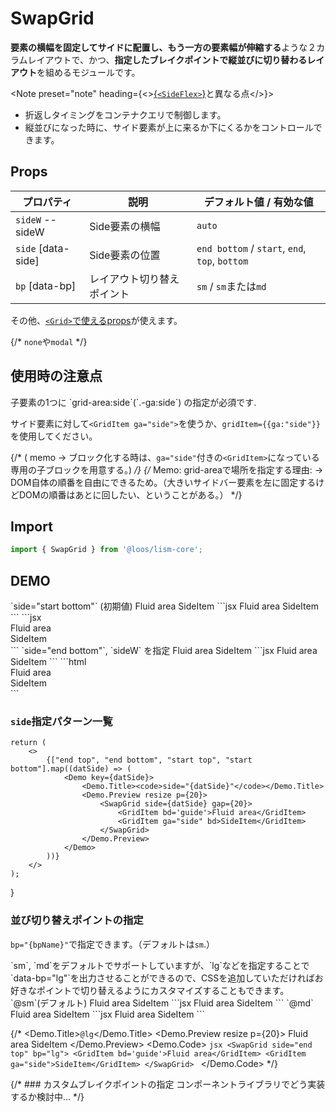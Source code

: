 

# SwapGrid

**要素の横幅を固定してサイドに配置し、もう一方の要素幅が伸縮する**ような２カラムレイアウトで、かつ、**指定したブレイクポイントで縦並びに切り替わるレイアウト**を組めるモジュールです。


<Note preset="note" heading={<><a href="/docs/components/SideFlex">{`<SideFlex>`}</a>と異なる点</>}>
- 折返しタイミングをコンテナクエリで制御します。
- 縦並びになった時に、サイド要素が上に来るか下にくるかをコントロールできます。
</Note>


## Props

| プロパティ | 説明 | デフォルト値 / 有効な値 |
|---|---|---|
| `sideW` <PropBadge type="cssvar">--sideW</PropBadge> | Side要素の横幅 | `auto` |
| `side` <PropBadge type="attr">[data-side]</PropBadge>| Side要素の位置 |`end bottom` / `start`, `end`, `top`, `bottom`|
| `bp` <PropBadge type="attr">[data-bp]</PropBadge>| レイアウト切り替えポイント| `sm` / `sm`または`md` |


その他、[`<Grid>`で使えるprops](/docs/components/Grid#props)が使えます。

{/* `none`や`modal` */}

## 使用時の注意点

<Alert preset="info">
子要素の1つに `grid-area:side`(`.-ga:side`) の指定が必須です.
</Alert>

サイド要素に対して`<GridItem ga="side">`を使うか、`gridItem={{ga:"side"}}`を使用してください。

{/* ( memo → ブロック化する時は、`ga="side"`付きの`<GridItem>`になっている専用の子ブロックを用意する。) */}
{/* Memo: grid-areaで場所を指定する理由: → DOM自体の順番を自由にできるため。（大きいサイドバー要素を左に固定するけどDOMの順番はあとに回したい、ということがある。） */}


## Import

```js
import { SwapGrid } from '@loos/lism-core';
```


## DEMO
<Demo>
	<Demo.Title>
		`side="start bottom"` (初期値)
	</Demo.Title>
	<Demo.Preview resize p={20}>
		<SwapGrid side="start bottom">
			<GridItem bd='guide'>Fluid area</GridItem>
			<GridItem ga="side" bd>SideItem</GridItem>
		</SwapGrid>
	</Demo.Preview>
	<Demo.Codes>
		<Demo.Code label="React">
			```jsx
			<SwapGrid side="start bottom">
				<GridItem>Fluid area</GridItem>
				<GridItem ga="side">SideItem</GridItem>
			</SwapGrid>
			```
		</Demo.Code>
		<Demo.Code label="HTML">
			```jsx
			<div class="l--grid l--grid--swap -gt@sm" data-side="start bottom">
				<div>Fluid area</div>
				<div class="-ga:side">SideItem</div>
			</div>
			```
		</Demo.Code>
	</Demo.Codes>
</Demo>


<Demo>
	<Demo.Title>
		`side="end bottom"`, `sideW` を指定
	</Demo.Title>
	<Demo.Preview resize p={20}>
		<SwapGrid side="end bottom" sideW='16em' gap={20}>
			<GridItem bd='guide'>Fluid area</GridItem>
			<GridItem ga="side" bd>SideItem</GridItem>
		</SwapGrid>
	</Demo.Preview>
	<Demo.Codes>
		<Demo.Code label="React">
			```jsx
			<SwapGrid side="end bottom" sideW='16em' gap={20}>
				<GridItem>Fluid area</GridItem>
				<GridItem ga="side">SideItem</GridItem>
			</SwapGrid>
			```
		</Demo.Code>
		<Demo.Code label="HTML">
			```html
			<div class="l--grid l--grid--swap -gt@sm -gap:20" data-side="end bottom" style="--sideW:16em">
				<div>Fluid area</div>
				<div class="-ga:side">SideItem</div>
			</div>
			```
		</Demo.Code>
	</Demo.Codes>
</Demo>


### `side`指定パターン一覧

	return (
		<>
			{["end top", "end bottom", "start top", "start bottom"].map((datSide) => (
				<Demo key={datSide}>
					<Demo.Title><code>side="{datSide}"</code></Demo.Title>
					<Demo.Preview resize p={20}>
						<SwapGrid side={datSide} gap={20}>
							<GridItem bd='guide'>Fluid area</GridItem>
							<GridItem ga="side" bd>SideItem</GridItem>
						</SwapGrid>
					</Demo.Preview>
				</Demo>
			))}
		</>
	);
}

<SwapGridDemos />


### 並び切り替えポイントの指定

`bp="{bpName}"`で指定できます。（デフォルトは`sm`.）

<Alert preset="note">
`sm`, `md`をデフォルトでサポートしていますが、`lg`などを指定することで`data-bp="lg"`を出力させることができるので、CSSを追加していただければお好きなポイントで切り替えるようにカスタマイズすることもできます。
</Alert>

<Demo>
	<Demo.Title>`@sm`(デフォルト)</Demo.Title>
	<Demo.Preview resize p={20}>
		<SwapGrid side="end top" bp="sm">
			<GridItem bd='guide'>Fluid area</GridItem>
			<GridItem ga="side" bd>SideItem</GridItem>
		</SwapGrid>
	</Demo.Preview>
	<Demo.Code>
		```jsx
		<SwapGrid side="end top" bp="sm">
			<GridItem>Fluid area</GridItem>
			<GridItem ga="side">SideItem</GridItem>
		</SwapGrid>
		```
	</Demo.Code>
</Demo>

<Demo>
	<Demo.Title>`@md`</Demo.Title>
	<Demo.Preview resize p={20}>
		<SwapGrid side="end top" bp="md">
			<GridItem bd='guide'>Fluid area</GridItem>
			<GridItem ga="side" bd>SideItem</GridItem>
		</SwapGrid>
	</Demo.Preview>
	<Demo.Code>
		```jsx
		<SwapGrid side="end top" bp="md">
			<GridItem>Fluid area</GridItem>
			<GridItem ga="side">SideItem</GridItem>
		</SwapGrid>
		```
	</Demo.Code>
</Demo>


{/* <Demo>
	<Demo.Title>`@lg`</Demo.Title>
	<Demo.Preview resize p={20}>
		<SwapGrid side="end top" bp="lg">
			<GridItem bd='guide'>Fluid area</GridItem>
			<GridItem ga="side">SideItem</GridItem>
		</SwapGrid>
	</Demo.Preview>
	<Demo.Code>
		```jsx
		<SwapGrid side="end top" bp="lg">
			<GridItem bd='guide'>Fluid area</GridItem>
			<GridItem ga="side">SideItem</GridItem>
		</SwapGrid>
		```
	</Demo.Code>
</Demo> */}


{/* ### カスタムブレイクポイントの指定
コンポーネントライブラリでどう実装するか検討中... */}
